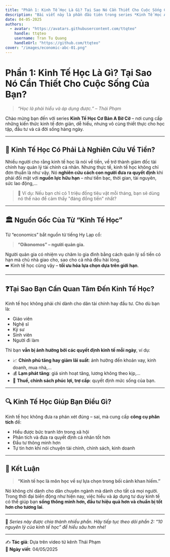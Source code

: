 ```yaml
---
title: "Phần 1: Kinh Tế Học Là Gì? Tại Sao Nó Cần Thiết Cho Cuộc Sống Của Bạn? - Thái Phạm"
description: "Bài viết này là phần đầu tiên trong series *Kinh Tế Học A Bờ Cờ* – giúp bạn hiểu rõ kinh tế học là gì, vì sao nó quan trọng và ảnh hưởng thế nào đến cuộc sống hàng ngày của mỗi chúng ta, dù bạn là ai hay làm ngành nghề gì."
date: 04-05-2025
authors:
  - avatar: "https://avatars.githubusercontent.com/ttqteo"
    handle: ttqteo
    username: Tran Tu Quang
    handleUrl: "https://github.com/ttqteo"
cover: "/images/economic-abc-01.png"
---
```


# Phần 1: Kinh Tế Học Là Gì? Tại Sao Nó Cần Thiết Cho Cuộc Sống Của Bạn?

> *“Học là phải hiểu và áp dụng được.” – Thái Phạm*

Chào mừng bạn đến với series **Kinh Tế Học Cơ Bản A Bờ Cờ** – nơi cung cấp những kiến thức kinh tế đơn giản, dễ hiểu, nhưng vô cùng thiết thực cho học tập, đầu tư và cả đời sống hàng ngày.

---

## 🎯 Kinh Tế Học Có Phải Là Nghiên Cứu Về Tiền?

Nhiều người cho rằng kinh tế học là nói về tiền, về trở thành giám đốc tài chính hay quản lý tài chính cá nhân. Nhưng thực tế, kinh tế học không chỉ đơn thuần là như vậy. Nó **nghiên cứu cách con người đưa ra quyết định** khi phải đối mặt với **nguồn lực hữu hạn** – như tiền bạc, thời gian, tài nguyên, sức lao động,...

> 📌 Ví dụ: Nếu bạn chỉ có 1 triệu đồng tiêu vặt mỗi tháng, bạn sẽ dùng nó thế nào để cảm thấy "đáng đồng tiền" nhất?

---

## 🏛️ Nguồn Gốc Của Từ “Kinh Tế Học”

Từ “economics” bắt nguồn từ tiếng Hy Lạp cổ:  
> **“Oikonomos” – người quản gia.**

Người quản gia có nhiệm vụ chăm lo gia đình bằng cách quản lý số tiền có hạn mà chủ nhà giao cho, sao cho cả nhà đều hài lòng.  
➡️ Kinh tế học cũng vậy – **tối ưu hóa lựa chọn dựa trên giới hạn**.

---

## ❓Tại Sao Bạn Cần Quan Tâm Đến Kinh Tế Học?

Kinh tế học không phải chỉ dành cho dân tài chính hay đầu tư. Cho dù bạn là:

- Giáo viên  
- Nghệ sĩ  
- Kỹ sư  
- Sinh viên  
- Người đi làm  

Thì bạn **vẫn bị ảnh hưởng bởi các quyết định kinh tế mỗi ngày**, ví dụ:

- 📈 **Chính phủ tăng hay giảm lãi suất**: ảnh hưởng đến khoản vay, kinh doanh, mua nhà,...
- 💰 **Lạm phát tăng**: giá sinh hoạt tăng, lương không theo kịp,...
- 🛒 **Thuế, chính sách phúc lợi, trợ cấp**: quyết định mức sống của bạn.

---

## 🔍 Kinh Tế Học Giúp Bạn Điều Gì?

Kinh tế học không đưa ra phán xét đúng – sai, mà cung cấp **công cụ phân tích** để:

- Hiểu được bức tranh lớn trong xã hội  
- Phân tích và đưa ra quyết định cá nhân tốt hơn  
- Đầu tư thông minh hơn  
- Tự tin hơn khi nói chuyện tài chính, chính sách, kinh doanh

---

## 📌 Kết Luận

> **“Kinh tế học là môn học về sự lựa chọn trong bối cảnh khan hiếm.”**

Nó không chỉ dành cho dân chuyên ngành mà dành cho tất cả mọi người. Trong thời đại biến động như hiện nay, việc hiểu và áp dụng tư duy kinh tế có thể giúp bạn **sống thông minh hơn, đầu tư hiệu quả hơn và chuẩn bị tốt hơn cho tương lai**.

---

🎥 *Series này được chia thành nhiều phần. Hãy tiếp tục theo dõi phần 2: “10 nguyên lý của kinh tế học” để hiểu sâu hơn nhé!*

---

✍️ **Tác giả**: Dựa trên video từ kênh Thái Phạm  
📅 **Ngày viết**: 04/05/2025
